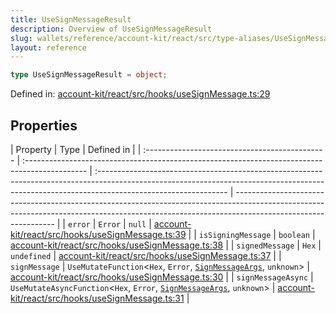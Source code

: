 ```yaml
---
title: UseSignMessageResult
description: Overview of UseSignMessageResult
slug: wallets/reference/account-kit/react/src/type-aliases/UseSignMessageResult
layout: reference
---
```


```ts
type UseSignMessageResult = object;
```

Defined in: [account-kit/react/src/hooks/useSignMessage.ts:29](https://github.com/alchemyplatform/aa-sdk/blob/49e74eee8606f480b200b4612d00d950da8a8742/account-kit/react/src/hooks/useSignMessage.ts#L29)

## Properties

| Property                                       | Type                                                                                           | Defined in                                                                                                                                                                                    |
| :--------------------------------------------- | :--------------------------------------------------------------------------------------------- | :-------------------------------------------------------------------------------------------------------------------------------------------------------------------------------------------- | --------------------------------------------------------------------------------------------------------------------------------------------------------------------------------------------- |
| <a id="error" /> `error`                       | `Error`                                                                                        | `null`                                                                                                                                                                                        | [account-kit/react/src/hooks/useSignMessage.ts:39](https://github.com/alchemyplatform/aa-sdk/blob/49e74eee8606f480b200b4612d00d950da8a8742/account-kit/react/src/hooks/useSignMessage.ts#L39) |
| <a id="issigningmessage" /> `isSigningMessage` | `boolean`                                                                                      | [account-kit/react/src/hooks/useSignMessage.ts:38](https://github.com/alchemyplatform/aa-sdk/blob/49e74eee8606f480b200b4612d00d950da8a8742/account-kit/react/src/hooks/useSignMessage.ts#L38) |
| <a id="signedmessage" /> `signedMessage`       | `Hex`                                                                                          | `undefined`                                                                                                                                                                                   | [account-kit/react/src/hooks/useSignMessage.ts:37](https://github.com/alchemyplatform/aa-sdk/blob/49e74eee8606f480b200b4612d00d950da8a8742/account-kit/react/src/hooks/useSignMessage.ts#L37) |
| <a id="signmessage" /> `signMessage`           | `UseMutateFunction`\<`Hex`, `Error`, [`SignMessageArgs`](SignMessageArgs.mdx), `unknown`>      | [account-kit/react/src/hooks/useSignMessage.ts:30](https://github.com/alchemyplatform/aa-sdk/blob/49e74eee8606f480b200b4612d00d950da8a8742/account-kit/react/src/hooks/useSignMessage.ts#L30) |
| <a id="signmessageasync" /> `signMessageAsync` | `UseMutateAsyncFunction`\<`Hex`, `Error`, [`SignMessageArgs`](SignMessageArgs.mdx), `unknown`> | [account-kit/react/src/hooks/useSignMessage.ts:31](https://github.com/alchemyplatform/aa-sdk/blob/49e74eee8606f480b200b4612d00d950da8a8742/account-kit/react/src/hooks/useSignMessage.ts#L31) |
